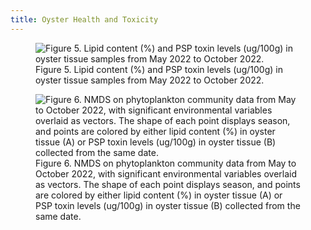 ```yaml
---
title: Oyster Health and Toxicity
---
```


![Figure 5. Lipid content (%) and PSP toxin levels (ug/100g) in oyster tissue samples from May 2022 to October 2022.](https://user-images.githubusercontent.com/67389727/202308224-f1360c2d-8023-4670-b195-d01be4178337.jpg)

![Figure 6. NMDS on phytoplankton community data from May to October 2022, with significant environmental variables overlaid as vectors. The shape of each point displays season, and points are colored by either lipid content (%) in oyster tissue (A) or PSP toxin levels (ug/100g) in oyster tissue (B) collected from the same date.](https://user-images.githubusercontent.com/67389727/203434646-553617a4-1247-4735-a662-41542e958c66.jpg)
